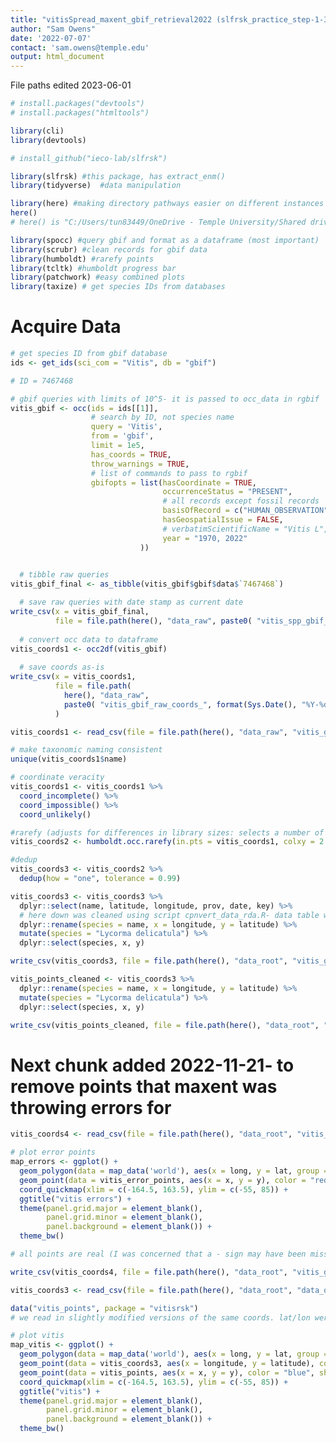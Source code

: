 ```yaml
---
title: "vitisSpread_maxent_gbif_retrieval2022 (slfrsk_practice_step-1-3)"
author: "Sam Owens"
date: '2022-07-07'
contact: 'sam.owens@temple.edu'
output: html_document
---
```


File paths edited 2023-06-01

```r

# install.packages("devtools")
# install.packages("htmltools")

library(cli)
library(devtools)

# install_github("ieco-lab/slfrsk")

library(slfrsk) #this package, has extract_enm()
library(tidyverse)  #data manipulation

library(here) #making directory pathways easier on different instances
here()
# here() is "C:/Users/tun83449/OneDrive - Temple University/Shared drives/slfClimate/projects/slfSpread/slfSpread_pkg"

library(spocc) #query gbif and format as a dataframe (most important)
library(scrubr) #clean records for gbif data
library(humboldt) #rarefy points
library(tcltk) #humboldt progress bar
library(patchwork) #easy combined plots
library(taxize) # get species IDs from databases

```

# Acquire Data

```r

# get species ID from gbif database
ids <- get_ids(sci_com = "Vitis", db = "gbif")

# ID = 7467468

# gbif queries with limits of 10^5- it is passed to occ_data in rgbif
vitis_gbif <- occ(ids = ids[[1]],
                  # search by ID, not species name
                  query = 'Vitis',
                  from = 'gbif', 
                  limit = 1e5, 
                  has_coords = TRUE, 
                  throw_warnings = TRUE,
                  # list of commands to pass to rgbif
                  gbifopts = list(hasCoordinate = TRUE,
                                  occurrenceStatus = "PRESENT",
                                  # all records except fossil records
                                  basisOfRecord = c("HUMAN_OBSERVATION", "MATERIAL_CITATION", "MATERIAL_SAMPLE", "LIVING_SPECIMEN", "MACHINE_OBSERVATION", "OBSERVATION", "PRESERVED_SPECIMEN", "OCCURRENCE"),
                                  hasGeospatialIssue = FALSE,
                                  # verbatimScientificName = "Vitis L",
                                  year = "1970, 2022"
                             ))
  
```

```r
  
  # tibble raw queries
vitis_gbif_final <- as_tibble(vitis_gbif$gbif$data$`7467468`) 

  # save raw queries with date stamp as current date
write_csv(x = vitis_gbif_final, 
          file = file.path(here(), "data_raw", paste0( "vitis_spp_gbif_", format(Sys.Date(), "%Y-%d-%m"), ".csv")))
  
  # convert occ data to dataframe
vitis_coords1 <- occ2df(vitis_gbif)
  
  # save coords as-is
write_csv(x = vitis_coords1, 
          file = file.path(
            here(), "data_raw", 
            paste0( "vitis_gbif_raw_coords_", format(Sys.Date(), "%Y-%d-%m"), ".csv"))
          )

```

```r

vitis_coords1 <- read_csv(file = file.path(here(), "data_raw", "vitis_gbif_raw_coords_2023-14-02.csv"))

# make taxonomic naming consistent
unique(vitis_coords1$name)

# coordinate veracity
vitis_coords1 <- vitis_coords1 %>%
  coord_incomplete() %>%
  coord_impossible() %>%
  coord_unlikely()

```

```r

#rarefy (adjusts for differences in library sizes: selects a number of samples per group equal to smallest group size)
vitis_coords2 <- humboldt.occ.rarefy(in.pts = vitis_coords1, colxy = 2:3, rarefy.dist = 10, rarefy.units = "km", run.silent.rar = F)

#dedup
vitis_coords3 <- vitis_coords2 %>%
  dedup(how = "one", tolerance = 0.99)

vitis_coords3 <- vitis_coords3 %>%
  dplyr::select(name, latitude, longitude, prov, date, key) %>%
  # here down was cleaned using script cpnvert_data_rda.R- data table wont be converted to RDA file
  dplyr::rename(species = name, x = longitude, y = latitude) %>%
  mutate(species = "Lycorma delicatula") %>%
  dplyr::select(species, x, y)

```  

```r

write_csv(vitis_coords3, file = file.path(here(), "data_root", "vitis_gbif_cleaned_coords_2022.csv"))

```

```r

vitis_points_cleaned <- vitis_coords3 %>%
  dplyr::rename(species = name, x = longitude, y = latitude) %>%
  mutate(species = "Lycorma delicatula") %>%
  dplyr::select(species, x, y)

write_csv(vitis_points_cleaned, file = file.path(here(), "data_root", "vitis_points_cleaned.csv"))

```

# Next chunk added 2022-11-21- to remove points that maxent was throwing errors for

```r

vitis_coords4 <- read_csv(file = file.path(here(), "data_root", "vitis_gbif_cleaned_v0.csv"))

# plot error points
map_errors <- ggplot() +
  geom_polygon(data = map_data('world'), aes(x = long, y = lat, group = group), fill = NA, color = "black", lwd = 0.15) +
  geom_point(data = vitis_error_points, aes(x = x, y = y), color = "red", size = 2) +
  coord_quickmap(xlim = c(-164.5, 163.5), ylim = c(-55, 85)) +
  ggtitle("vitis errors") +
  theme(panel.grid.major = element_blank(),
        panel.grid.minor = element_blank(),
        panel.background = element_blank()) +
  theme_bw()

# all points are real (I was concerned that a - sign may have been missed), so these points will need to be removed

write_csv(vitis_coords4, file = file.path(here(), "data_root", "vitis_gbif_cleaned_v1.csv"))

```


```r

vitis_coords3 <- read_csv(file = file.path(here(), "data_root", "data_old", "vitis_gbif_cleaned_coords_2022.csv"))

data("vitis_points", package = "vitisrsk")
# we read in slightly modified versions of the same coords. lat/lon were changed to y/x respectively and the species names were cleaned up. see corresponding section in data-raw/convert_data_rda.R for details

# plot vitis
map_vitis <- ggplot() +
  geom_polygon(data = map_data('world'), aes(x = long, y = lat, group = group), fill = NA, color = "black", lwd = 0.15) +
  geom_point(data = vitis_coords3, aes(x = longitude, y = latitude), color = "red", size = 2) +
  geom_point(data = vitis_points, aes(x = x, y = y), color = "blue", shape = 2) +
  coord_quickmap(xlim = c(-164.5, 163.5), ylim = c(-55, 85)) +
  ggtitle("vitis") +
  theme(panel.grid.major = element_blank(),
        panel.grid.minor = element_blank(),
        panel.background = element_blank()) +
  theme_bw()
  
```






